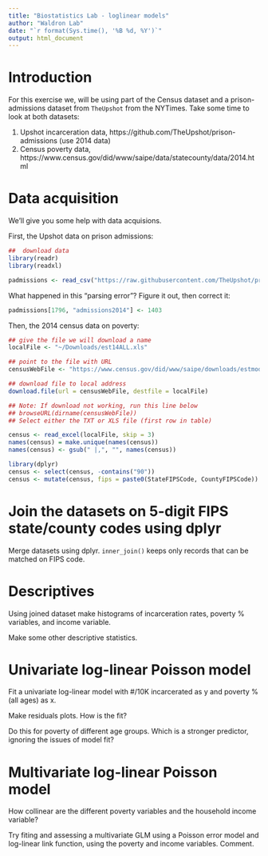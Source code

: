 ```yaml
---
title: "Biostatistics Lab - loglinear models"
author: "Waldron Lab"
date: "`r format(Sys.time(), '%B %d, %Y')`"
output: html_document
---
```


# Introduction

For this exercise we, will be using part of the Census dataset and a
prison-admissions dataset from `TheUpshot` from the NYTimes. Take some time to look at both datasets:

1) Upshot incarceration data, https://github.com/TheUpshot/prison-admissions (use 2014 data)
2) Census poverty data, https://www.census.gov/did/www/saipe/data/statecounty/data/2014.html


# Data acquisition

We'll give you some help with data acquisions.

First, the Upshot data on prison admissions:

```r
##  download data
library(readr)
library(readxl)

padmissions <- read_csv("https://raw.githubusercontent.com/TheUpshot/prison-admissions/master/county-prison-admissions.csv")
```

What happened in this "parsing error"?  Figure it out, then correct it:

```r
padmissions[1796, "admissions2014"] <- 1403
```

Then, the 2014 census data on poverty:

```r
## give the file we will download a name
localFile <- "~/Downloads/est14ALL.xls"

## point to the file with URL
censusWebFile <- "https://www.census.gov/did/www/saipe/downloads/estmod14/est14ALL.xls"

## download file to local address
download.file(url = censusWebFile, destfile = localFile)

## Note: If download not working, run this line below
## browseURL(dirname(censusWebFile))
## Select either the TXT or XLS file (first row in table)

census <- read_excel(localFile, skip = 3)
names(census) = make.unique(names(census))
names(census) <- gsub(" |,", "", names(census))
```

```r
library(dplyr)
census <- select(census, -contains("90"))
census <- mutate(census, fips = paste0(StateFIPSCode, CountyFIPSCode))
```


# Join the datasets on 5-digit FIPS state/county codes using dplyr

Merge datasets using dplyr. `inner_join()` keeps only records that can be matched on FIPS code.

# Descriptives

Using joined dataset make histograms of incarceration rates, poverty % variables, and income variable.

Make some other descriptive statistics.

# Univariate log-linear Poisson model

Fit a univariate log-linear model with #/10K incarcerated as y and poverty % (all ages) as x.

Make residuals plots.  How is the fit?

Do this for poverty of different age groups. Which is a stronger predictor, ignoring the issues of model fit?

# Multivariate log-linear Poisson model

How collinear are the different poverty variables and the household income variable?

Try fiting and assessing a multivariate GLM using a Poisson error model and log-linear link function, using the poverty and income variables. Comment.

